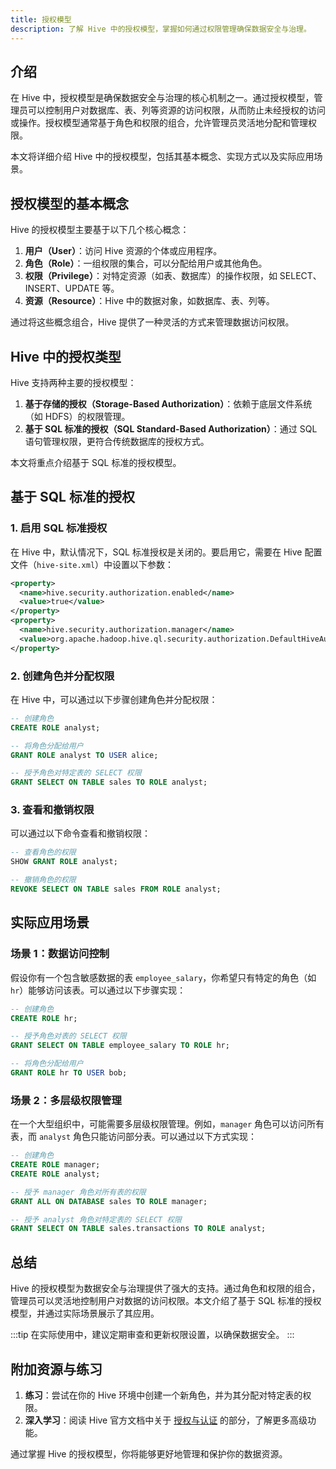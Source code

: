 ```yaml
---
title: 授权模型
description: 了解 Hive 中的授权模型，掌握如何通过权限管理确保数据安全与治理。
---
```


## 介绍

在 Hive 中，授权模型是确保数据安全与治理的核心机制之一。通过授权模型，管理员可以控制用户对数据库、表、列等资源的访问权限，从而防止未经授权的访问或操作。授权模型通常基于角色和权限的组合，允许管理员灵活地分配和管理权限。

本文将详细介绍 Hive 中的授权模型，包括其基本概念、实现方式以及实际应用场景。

## 授权模型的基本概念

Hive 的授权模型主要基于以下几个核心概念：

1. **用户（User）**：访问 Hive 资源的个体或应用程序。
2. **角色（Role）**：一组权限的集合，可以分配给用户或其他角色。
3. **权限（Privilege）**：对特定资源（如表、数据库）的操作权限，如 SELECT、INSERT、UPDATE 等。
4. **资源（Resource）**：Hive 中的数据对象，如数据库、表、列等。

通过将这些概念组合，Hive 提供了一种灵活的方式来管理数据访问权限。

## Hive 中的授权类型

Hive 支持两种主要的授权模型：

1. **基于存储的授权（Storage-Based Authorization）**：依赖于底层文件系统（如 HDFS）的权限管理。
2. **基于 SQL 标准的授权（SQL Standard-Based Authorization）**：通过 SQL 语句管理权限，更符合传统数据库的授权方式。

本文将重点介绍基于 SQL 标准的授权模型。

## 基于 SQL 标准的授权

### 1. 启用 SQL 标准授权

在 Hive 中，默认情况下，SQL 标准授权是关闭的。要启用它，需要在 Hive 配置文件（`hive-site.xml`）中设置以下参数：

```xml
<property>
  <name>hive.security.authorization.enabled</name>
  <value>true</value>
</property>
<property>
  <name>hive.security.authorization.manager</name>
  <value>org.apache.hadoop.hive.ql.security.authorization.DefaultHiveAuthorizationProvider</value>
</property>
```

### 2. 创建角色并分配权限

在 Hive 中，可以通过以下步骤创建角色并分配权限：

```sql
-- 创建角色
CREATE ROLE analyst;

-- 将角色分配给用户
GRANT ROLE analyst TO USER alice;

-- 授予角色对特定表的 SELECT 权限
GRANT SELECT ON TABLE sales TO ROLE analyst;
```

### 3. 查看和撤销权限

可以通过以下命令查看和撤销权限：

```sql
-- 查看角色的权限
SHOW GRANT ROLE analyst;

-- 撤销角色的权限
REVOKE SELECT ON TABLE sales FROM ROLE analyst;
```

## 实际应用场景

### 场景 1：数据访问控制

假设你有一个包含敏感数据的表 `employee_salary`，你希望只有特定的角色（如 `hr`）能够访问该表。可以通过以下步骤实现：

```sql
-- 创建角色
CREATE ROLE hr;

-- 授予角色对表的 SELECT 权限
GRANT SELECT ON TABLE employee_salary TO ROLE hr;

-- 将角色分配给用户
GRANT ROLE hr TO USER bob;
```

### 场景 2：多层级权限管理

在一个大型组织中，可能需要多层级权限管理。例如，`manager` 角色可以访问所有表，而 `analyst` 角色只能访问部分表。可以通过以下方式实现：

```sql
-- 创建角色
CREATE ROLE manager;
CREATE ROLE analyst;

-- 授予 manager 角色对所有表的权限
GRANT ALL ON DATABASE sales TO ROLE manager;

-- 授予 analyst 角色对特定表的 SELECT 权限
GRANT SELECT ON TABLE sales.transactions TO ROLE analyst;
```

## 总结

Hive 的授权模型为数据安全与治理提供了强大的支持。通过角色和权限的组合，管理员可以灵活地控制用户对数据的访问权限。本文介绍了基于 SQL 标准的授权模型，并通过实际场景展示了其应用。

:::tip
在实际使用中，建议定期审查和更新权限设置，以确保数据安全。
:::

## 附加资源与练习

1. **练习**：尝试在你的 Hive 环境中创建一个新角色，并为其分配对特定表的权限。
2. **深入学习**：阅读 Hive 官方文档中关于 [授权与认证](https://cwiki.apache.org/confluence/display/Hive/LanguageManual+Authorization) 的部分，了解更多高级功能。

通过掌握 Hive 的授权模型，你将能够更好地管理和保护你的数据资源。